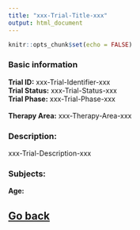 ```yaml
---
title: "xxx-Trial-Title-xxx"
output: html_document
---
```


```r
knitr::opts_chunk$set(echo = FALSE)
```

### Basic information

**Trial ID:** xxx-Trial-Identifier-xxx </br>
**Trial Status:** xxx-Trial-Status-xxx </br>
**Trial Phase:** xxx-Trial-Phase-xxx </br>
</br>
**Therapy Area:** xxx-Therapy-Area-xxx </br>

### Description:
xxx-Trial-Description-xxx

### Subjects:

**Age:**

## [Go back](../index.html)

